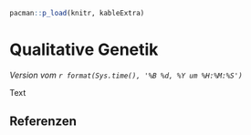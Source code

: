 ```r
pacman::p_load(knitr, kableExtra)
```

# Qualitative Genetik 

*Version vom `r format(Sys.time(), '%B %d, %Y um %H:%M:%S')`*

Text

## Referenzen {.unnumbered}
